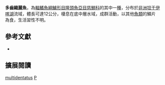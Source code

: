 {{Speciesbox
| name = 多齒織麗魚
| status = LC
| status_system = IUCN3.1
| image = 
| image_width = 260px
| image_caption = 
| genus = Plecodus
| species = multidentatus
| authority = [[Poll|Poll]], 1952
| synonyms = *''Perissodus multidentatus''<br /><small>Poll, 1952</small>
}}
'''多齒織麗魚'''，為[[輻鰭魚綱|輻鰭魚綱]][[鱸形目|鱸形目]][[隆頭魚亞目|隆頭魚亞目]][[慈鯛科|慈鯛科]]的其中一[[種|種]]，分布於[[非洲|非洲]][[坦干伊喀湖|坦干伊喀湖]]流域，體長可達12公分，棲息在底中層水域，成群活動，以其他[[魚類|魚類]]的鱗片為食，生活習性不明。

== 參考文獻 ==
*{{FishBase_species|genus=Plecodus|species=multidentatus|year=2013|month=4}}

== 擴展閱讀 ==
{{refbegin}}
{{wikispecies-inline|Plecodus multidentatus|多齒織麗魚}}
{{refend}}
{{Taxonbar|from=Q3316056}}

[[Category:織麗魚屬|multidentatus]]
[[Category:1952年描述的鱼类|P]]


{{鱸形目小作品}}
